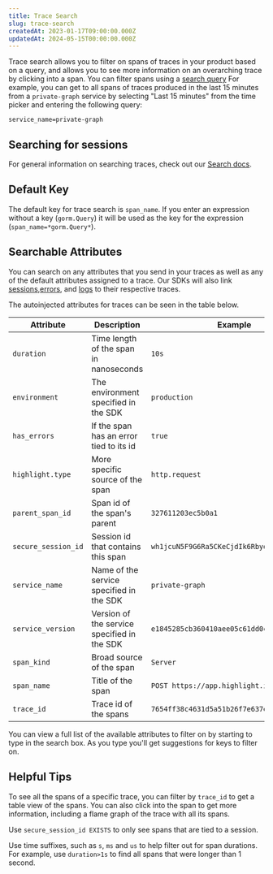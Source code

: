 ```yaml
---
title: Trace Search
slug: trace-search
createdAt: 2023-01-17T09:00:00.000Z
updatedAt: 2024-05-15T00:00:00.000Z
---
```


Trace search allows you to filter on spans of traces in your product based on a query, and allows you to see more information on
an overarching trace by clicking into a span. You can filter spans using a [search query](../../6_product-features/3_general-features/search.md)
For example, you can get to all spans of traces produced in the last 15 minutes from a `private-graph` service by selecting "Last
15 minutes" from the time picker and entering the following query:

```
service_name=private-graph
```

## Searching for sessions

For general information on searching traces, check out our [Search docs](../../6_product-features/3_general-features/search.md).

## Default Key

The default key for trace search is `span_name`. If you enter an expression without a key (`gorm.Query`) it will be used as the
key for the expression (`span_name=*gorm.Query*`).

## Searchable Attributes

You can search on any attributes that you send in your traces as well as any of the default attributes assigned to a trace.
Our SDKs will also link [sessions](../1_session-replay/),[errors](../2_error-monitoring/), and [logs](../4_logging/) to their
respective traces.

The autoinjected attributes for traces can be seen in the table below.

| Attribute           | Description                                 | Example                                    |
| ------------------- | ------------------------------------------- | ------------------------------------------ |
| `duration`          | Time length of the span in nanoseconds      | `10s`                                      |
| `environment`       | The environment specified in the SDK        | `production`                               |
| `has_errors`        | If the span has an error tied to its id     | `true`                                     |
| `highlight.type`    | More specific source of the span            | `http.request`                             |
| `parent_span_id`    | Span id of the span's parent                | `327611203ec5b0a1`                         |
| `secure_session_id` | Session id that contains this span          | `wh1jcuN5F9G6Ra5CKeCjdIk6Rbyd`             |
| `service_name`      | Name of the service specified in the SDK    | `private-graph`                            |
| `service_version`   | Version of the service specified in the SDK | `e1845285cb360410aee05c61dd0cc57f85afe6da` |
| `span_kind`         | Broad source of the span                    | `Server`                                   |
| `span_name`         | Title of the span                           | `POST https://app.highlight.io`            |
| `trace_id`          | Trace id of the spans                       | `7654ff38c4631d5a51b26f7e637eea3c`         |

You can view a full list of the available attributes to filter on by starting to type in the search box. As you type you'll get
suggestions for keys to filter on.

## Helpful Tips

To see all the spans of a specific trace, you can filter by `trace_id` to get a table view of the spans. You can also
click into the span to get more information, including a flame graph of the trace with all its spans.

Use `secure_session_id EXISTS` to only see spans that are tied to a session.

Use time suffixes, such as `s`, `ms` and `us` to help filter out for span durations. For example, use `duration>1s` to find
all spans that were longer than 1 second.
